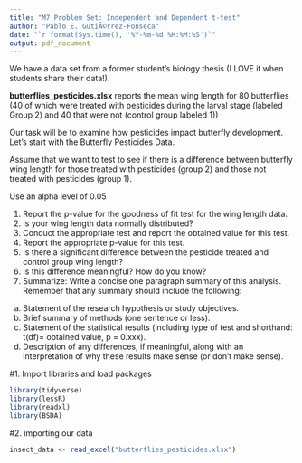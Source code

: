```yaml
---
title: "M7 Problem Set: Independent and Dependent t-test"
author: "Pablo E. GutiÃ©rrez-Fonseca"
date: "`r format(Sys.time(), '%Y-%m-%d %H:%M:%S')`"
output: pdf_document
---
```


We have a data set from a former student’s biology thesis (I LOVE it when students share their data!).

**butterflies_pesticides.xlsx** reports the mean wing length for 80 butterflies (40 of which were treated with pesticides during the larval stage (labeled Group 2) and 40 that were not (control group labeled 1))

Our task will be to examine how pesticides impact butterfly development.
Let’s start with the Butterfly Pesticides Data.

Assume that we want to test to see if there is a difference between butterfly wing length for those treated with pesticides (group 2) and those not treated with pesticides (group 1).

Use an alpha level of 0.05

1. Report the p-value for the goodness of fit test for the wing length data.  
2. Is your wing length data normally distributed?  
3. Conduct the appropriate test and report the obtained value for this test.  
4. Report the appropriate p-value for this test.  
5. Is there a significant difference between the pesticide treated and control group wing length?  
6. Is this difference meaningful? How do you know?  
7. Summarize:  Write a concise one paragraph summary of this analysis. Remember that any summary should include the following:  
a. Statement of the research hypothesis or study objectives.  
b. Brief summary of methods (one sentence or less).  
c. Statement of the statistical results (including type of test and shorthand: t(df)= obtained value, p = 0.xxx).  
d. Description of any differences, if meaningful, along with an interpretation of why these results make sense (or don’t make sense).

#1. Import libraries and load packages
```r
library(tidyverse)
library(lessR)
library(readxl)
library(BSDA)
```


#2. importing our data
```r
insect_data <- read_excel("butterflies_pesticides.xlsx")
```

